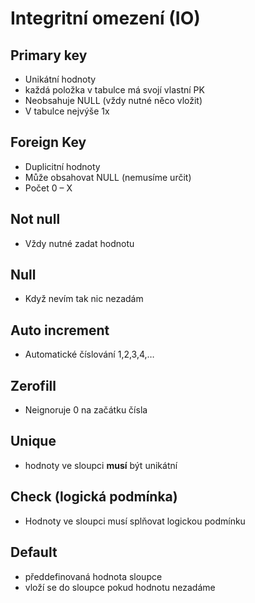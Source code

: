 # Integritní omezení (IO)

## Primary key

- Unikátní hodnoty
- každá položka v tabulce má svojí vlastní PK
- Neobsahuje NULL (vždy nutné něco vložit)
- V tabulce nejvýše 1x

## Foreign Key

- Duplicitní hodnoty
- Může obsahovat NULL (nemusíme určit)
- Počet 0 – X

## Not null

- Vždy nutné zadat hodnotu

## Null

- Když nevím tak nic nezadám

## Auto increment

- Automatické číslování 1,2,3,4,…

## Zerofill

- Neignoruje 0 na začátku čísla

## Unique
- hodnoty ve sloupci **musí** být unikátní

## Check (logická podmínka)
- Hodnoty ve sloupci musí splňovat logickou podmínku

## Default 
- předdefinovaná hodnota sloupce
- vloží se do sloupce pokud hodnotu nezadáme